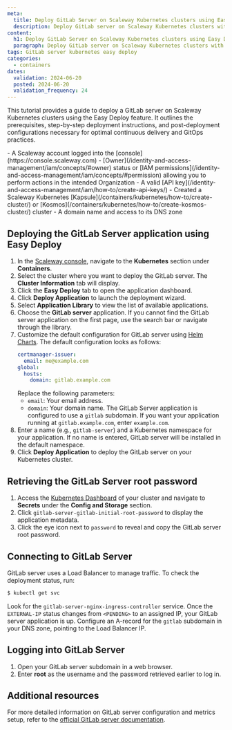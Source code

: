 ```yaml
---
meta:
  title: Deploy GitLab Server on Scaleway Kubernetes clusters using Easy Deploy
  description: Deploy GitLab server on Scaleway Kubernetes clusters with Easy Deploy. This guide provides steps for deployment and configurations for optimal GitOps practices.
content:
  h1: Deploy GitLab Server on Scaleway Kubernetes clusters using Easy Deploy
  paragraph: Deploy GitLab server on Scaleway Kubernetes clusters with Easy Deploy. This guide provides steps for deployment and configurations for optimal GitOps practices
tags: GitLab server kubernetes easy deploy
categories:
  - containers
dates:
  validation: 2024-06-20
  posted: 2024-06-20
  validation_frequency: 24
---
```


This tutorial provides a guide to deploy a GitLab server on Scaleway Kubernetes clusters using the Easy Deploy feature.
It outlines the prerequisites, step-by-step deployment instructions, and post-deployment configurations necessary for optimal continuous delivery and GitOps practices.

<Macro id="requirements" />
- A Scaleway account logged into the [console](https://console.scaleway.com)
- [Owner](/identity-and-access-management/iam/concepts/#owner) status or [IAM permissions](/identity-and-access-management/iam/concepts/#permission) allowing you to perform actions in the intended Organization
- A valid [API key](/identity-and-access-management/iam/how-to/create-api-keys/)
- Created a Scaleway Kubernetes [Kapsule](/containers/kubernetes/how-to/create-cluster/) or [Kosmos](/containers/kubernetes/how-to/create-kosmos-cluster/) cluster
- A domain name and access to its DNS zone

## Deploying the GitLab Server application using Easy Deploy

1. In the [Scaleway console](https://console.scaleway.com/), navigate to the **Kubernetes** section under **Containers**.
2. Select the cluster where you want to deploy the GitLab server. The **Cluster Information** tab will display.
3. Click the **Easy Deploy** tab to open the application dashboard.
4. Click **Deploy Application** to launch the deployment wizard.
5. Select **Application Library** to view the list of available applications.
6. Choose the **GitLab server** application.
    <Message type="tip">
      If you cannot find the GitLab server application on the first page, use the search bar or navigate through the library.
    </Message>
7. Customize the default configuration for GitLab server using [Helm Charts](/tutorials/kubernetes-package-management-helm/). The default configuration looks as follows:
    ```yaml
    certmanager-issuer:
      email: me@example.com
    global:
      hosts:
        domain: gitlab.example.com
    ```
    Replace the following parameters:
    - `email`: Your email address.
    - `domain`: Your domain name.
        <Message type="note">
          The GitLab Server application is configured to use a `gitlab` subdomain. If you want your application running at `gitlab.example.com`, enter `example.com`.
        </Message>
8. Enter a name (e.g., `gitlab-server`) and a Kubernetes namespace for your application. If no name is entered, GitLab server will be installed in the default namespace.
9. Click **Deploy Application** to deploy the GitLab server on your Kubernetes cluster.

## Retrieving the GitLab Server root password

1. Access the [Kubernetes Dashboard](/containers/kubernetes/how-to/access-kubernetes-dashboard/) of your cluster and navigate to **Secrets** under the **Config and Storage** section.
2. Click `gitlab-server-gitlab-initial-root-password` to display the application metadata.
3. Click the eye icon next to `password` to reveal and copy the GitLab server root password.

## Connecting to GitLab Server

GitLab server uses a Load Balancer to manage traffic. To check the deployment status, run:

```bash
$ kubectl get svc
```

Look for the `gitlab-server-nginx-ingress-controller` service. Once the `EXTERNAL-IP` status changes from `<PENDING>` to an assigned IP, your GitLab server application is up.
Configure an A-record for the `gitlab` subdomain in your DNS zone, pointing to the Load Balancer IP.

## Logging into GitLab Server

1. Open your GitLab server subdomain in a web browser.
2. Enter **root** as the username and the password retrieved earlier to log in.

## Additional resources

For more detailed information on GitLab server configuration and metrics setup, refer to the [official GitLab server documentation](https://docs.gitlab.com/).